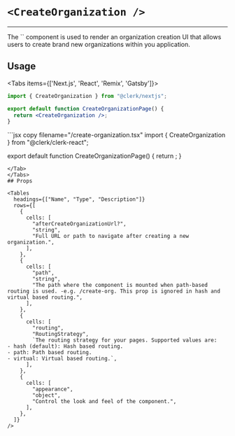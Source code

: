
# `<CreateOrganization />`

---

<Images alt="Organization Switcher Example" width={992} height={568} src="/images/ui-components/component-org_switcher.svg"/>
The `<CreateOrganization/>` component is used to render an organization creation UI that allows users to create brand new organizations within you application.

## Usage
<Tabs items={['Next.js', 'React', 'Remix', 'Gatsby']}>
<Tab>
```jsx copy filename="/pages/create-organization/[[...index]].tsx"
import { CreateOrganization } from "@clerk/nextjs";

export default function CreateOrganizationPage() {
  return <CreateOrganization />;
}
```
</Tab>
<Tab>
```jsx copy filename="/create-organization.tsx"
import { CreateOrganization } from "@clerk/clerk-react";

export default function CreateOrganizationPage() {
  return <CreateOrganization />;
}
```
</Tab>
</Tabs>
## Props

<Tables
  headings={["Name", "Type", "Description"]}
  rows={[
    {
      cells: [
        "afterCreateOrganizationUrl?",
        "string",
        "Full URL or path to navigate after creating a new organization.",
      ],
    },
    {
      cells: [
        "path",
        "string",
        "The path where the component is mounted when path-based routing is used. -e.g. /create-org. This prop is ignored in hash and virtual based routing.",
      ],
    },
    {
      cells: [
        "routing",
        "RoutingStrategy",
        `The routing strategy for your pages. Supported values are:
- hash (default): Hash based routing.
- path: Path based routing.
- virtual: Virtual based routing.`,
      ],
    },
    {
      cells: [
        "appearance",
        "object",
        "Control the look and feel of the component.",
      ],
    },
  ]}
/>
